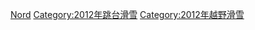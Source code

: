 {{year by category
| m = 2
| c = 0
| d = 1
| y = 2
| cat = 北歐混合式滑雪
| sortkey = 北歐混合式滑雪
| parent = 依年份劃分的北歐混合式滑雪
| subcat = 2012年體育
}}

[[Category:2012年體育|Nord]]
[[Category:2012年跳台滑雪|Category:2012年跳台滑雪]]
[[Category:2012年越野滑雪|Category:2012年越野滑雪]]